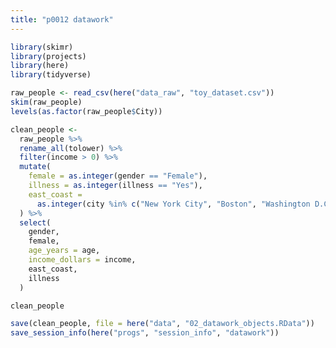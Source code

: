 ```yaml
---
title: "p0012 datawork"
---
```


```r
library(skimr)
library(projects)
library(here)
library(tidyverse)
```


```r
raw_people <- read_csv(here("data_raw", "toy_dataset.csv"))
skim(raw_people)
levels(as.factor(raw_people$City))
```


```r
clean_people <-
  raw_people %>% 
  rename_all(tolower) %>% 
  filter(income > 0) %>% 
  mutate(
    female = as.integer(gender == "Female"),
    illness = as.integer(illness == "Yes"),
    east_coast =
      as.integer(city %in% c("New York City", "Boston", "Washington D.C."))
  ) %>% 
  select(
    gender,
    female,
    age_years = age,
    income_dollars = income,
    east_coast,
    illness
  )

clean_people
```


```r
save(clean_people, file = here("data", "02_datawork_objects.RData"))
save_session_info(here("progs", "session_info", "datawork"))
```
